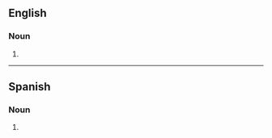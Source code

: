 ==English==

===Noun===
{{head|en|noun form}}

# {{plural of|en|casuarina}}

----

==Spanish==

===Noun===
{{head|es|noun form}}

# {{plural of|es|casuarina}}